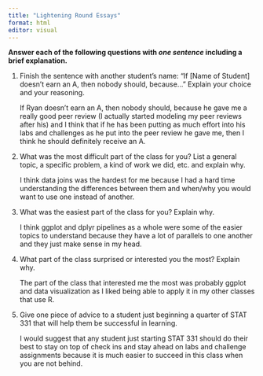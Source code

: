 ```yaml
---
title: "Lightening Round Essays"
format: html
editor: visual
---
```


**Answer each of the following questions with *one sentence* including a brief explanation.**

1.  Finish the sentence with another student’s name: "If \[Name of Student\] doesn’t earn an A, then nobody should, because..." Explain your choice and your reasoning.

    If Ryan doesn’t earn an A, then nobody should, because he gave me a really good peer review (I actually started modeling my peer reviews after his) and I think that if he has been putting as much effort into his labs and challenges as he put into the peer review he gave me, then I think he should definitely receive an A.

2.  What was the most difficult part of the class for you? List a general topic, a specific problem, a kind of work we did, etc. and explain why.

    I think data joins was the hardest for me because I had a hard time understanding the differences between them and when/why you would want to use one instead of another.

3.  What was the easiest part of the class for you? Explain why.

    I think ggplot and dplyr pipelines as a whole were some of the easier topics to understand because they have a lot of parallels to one another and they just make sense in my head.

4.  What part of the class surprised or interested you the most? Explain why.

    The part of the class that interested me the most was probably ggplot and data visualization as I liked being able to apply it in my other classes that use R.

5.  Give one piece of advice to a student just beginning a quarter of STAT 331 that will help them be successful in learning.

    I would suggest that any student just starting STAT 331 should do their best to stay on top of check ins and stay ahead on labs and challenge assignments because it is much easier to succeed in this class when you are not behind.
